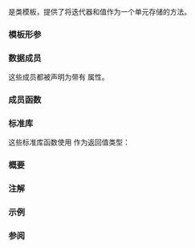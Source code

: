 {{cpp/ranges/title|in_value_result}}
{{cpp/algorithm/ranges/return_types/navbar}}

{{dcl begin}}
{{dcl header|algorithm}}
{{dcl|since=c++23|1=
template&lt; class I, class T &gt;
struct in_value_result;
}}
{{dcl end}}

{{tt|ranges::in_value_result}} 是类模板，提供了将迭代器和值作为一个单元存储的方法。

{{cpp/algorithm/ranges/return_types/general_description}}

===模板形参===
{{par begin}}
{{par|I, T|{{tt|ranges::in_value_result}} 储存的对象的类型。}}
{{par end}}

===数据成员===
{{dsc begin}}
{{dsc hitem|成员名字|定义}}
{{dsc mem obj|in|nolink=true|{{tt|I}} 类型的值（假定为迭代器）。}}
{{dsc mem obj|value|nolink=true|{{tt|T}} 类型的值（假定为存储的值）。}}
{{dsc end}}

这些成员都被声明为带有 {{attr|no_unique_address}} 属性。

===成员函数===
{{member|{{small|std::ranges::in_value_result::}}operator in_value_result&lt;I2, T2&gt;|2=
{{dcl begin}}
{{dcl|num=1|1=
template&lt;class I2, class T2&gt;
requires convertible_to&lt;const I&amp;, I2&gt; &amp;&amp; convertible_to&lt;const T&amp;, T2&gt;
constexpr operator in_value_result&lt;I2, T2&gt;() const &amp;;
}}
{{dcl|num=2|1=
template&lt;class I2, class T2&gt;
requires convertible_to&lt;I, I2&gt; &amp;&amp; convertible_to&lt;T, T2&gt;
constexpr operator in_value_result&lt;I2, T2&gt;() &amp;&amp;;
}}
{{dcl end}}
通过从 {{c|*this}} 的对应成员构造结果的每个数据成员，将 {{c|*this}} 转换为结果。
@1@ 等价于 {{c|return {in, value};}}。
@2@ 等价于 {{c|return {std::move(in), std::move(value)};}}。
}}

===标准库===
这些标准库函数使用 {{tt|ranges::in_value_result}} 作为返回值类型：
{{dsc begin}}
{{dsc h2|算法函数}}
{{dsc inc|cpp/algorithm/ranges/dsc fold_left_with_iter}}
{{dsc inc|cpp/algorithm/ranges/dsc fold_left_first_with_iter}}
{{dsc end}}

===概要===
{{source|1=
namespace std::ranges
{
    template&lt;class I, class T&gt;
    struct in_value_result
    {
        [[no_unique_address]] I in;
        [[no_unique_address]] T value;
 
        template&lt;class I2, class T2&gt;
        requires convertible_to&lt;const I&amp;, I2&gt; &amp;&amp; convertible_to&lt;const T&amp;, T2&gt;
        constexpr operator in_value_result&lt;I2, T2&gt;() const &amp;
        {
            return {in, value};
        }
 
        template&lt;class I2, class T2&gt;
        requires convertible_to&lt;I, I2&gt; &amp;&amp; convertible_to&lt;T, T2&gt;
        constexpr operator in_value_result&lt;I2, T2&gt;() &amp;&amp;
        {
            return {std::move(in), std::move(value)};
        }
    };
}
}}

===注解===
{{cpp/algorithm/ranges/notes return_types}}

===示例===
{{example
|code=
#include &lt;algorithm&gt;
#include &lt;cassert&gt;
#include &lt;functional&gt;

int main()
{
    const auto v = {1, 2, 3};
    const auto ret = std::ranges::fold_left_with_iter(v, 4, std::plus&lt;&gt;());
    assert(ret.in == v.end());
    assert(ret.value == 1 + 2 + 3 + 4);
}
}}

===参阅===
{{dsc begin}}
{{dsc inc|cpp/utility/dsc pair}}
{{dsc inc|cpp/utility/dsc tuple}}
{{dsc end}}

{{langlinks|cs|de|es|fr|it|ja|ko|pl|pt|ru|en}}